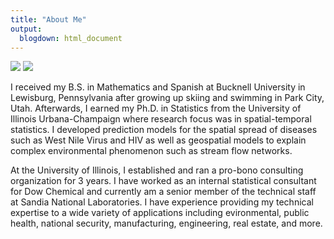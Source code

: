 ```yaml
---
title: "About Me"
output: 
  blogdown: html_document
---
```


![](/img/shand-lyndsay.jpg)
![](/img/whistler2.jpg)
 <br>

I received my B.S. in Mathematics and Spanish at Bucknell University in Lewisburg, Pennsylvania after growing up skiing and swimming in Park City, Utah. Afterwards, I earned my Ph.D. in Statistics from the University of Illinois Urbana-Champaign where research focus was in spatial-temporal statistics. I developed prediction models for the spatial spread of diseases such as West Nile Virus and HIV as well as  geospatial models to explain complex environmental phenomenon such as stream flow networks. 

At the University of Illinois,  I established and ran a pro-bono consulting organization for 3 years. I have worked as an internal statistical consultant for Dow Chemical and currently am a senior member of the technical staff at Sandia National Laboratories. I have experience providing my technical expertise to a wide variety of applications including evironmental, public health, national security, manufacturing, engineering, real estate, and more. 